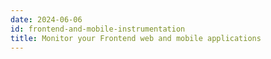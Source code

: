 ```yaml
---
date: 2024-06-06
id: frontend-and-mobile-instrumentation
title: Monitor your Frontend web and mobile applications
---
```



<DocCardContainer>

<DocCard
    title="📄️ Web Vitals"
    description="Monitor your application's web vitals using SigNoz"
    href="/docs/frontend-monitoring/opentelemetry-web-vitals"
/>

<DocCard
    title="📄️ Swift UI"
    description="Send events from your Swift iOS Mobile App to SigNoz."
    href="/docs/instrumentation/mobile-instrumentation/opentelemetry-swiftui"
/>

<DocCard
    title="📄️ Java"
    description="Send events from your Java Android Mobile App to SigNoz."
    href="/docs/instrumentation/mobile-instrumentation/opentelemetry-java"
/>

<DocCard
    title="📄️ Kotlin"
    description="Send events from your Kotlin Android Mobile App to SigNoz."
    href="/docs/instrumentation/mobile-instrumentation/opentelemetry-kotlin"
/>

<DocCard
    title="📄️ Flutter"
    description="Send events from your Flutter Android/iOS Mobile App to SigNoz."
    href="/docs/instrumentation/mobile-instrumentation/opentelemetry-flutter"
/>

</DocCardContainer>